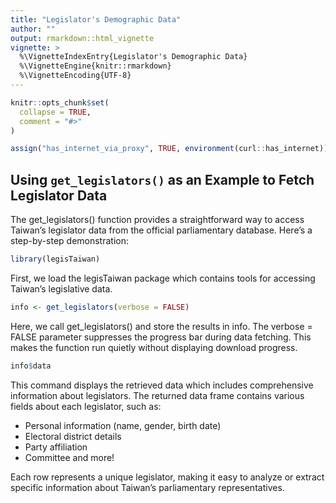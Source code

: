 ```yaml
---
title: "Legislator's Demographic Data"
author: ""
output: rmarkdown::html_vignette
vignette: >
  %\VignetteIndexEntry{Legislator's Demographic Data}
  %\VignetteEngine{knitr::rmarkdown}
  %\VignetteEncoding{UTF-8}
---
```


```r
knitr::opts_chunk$set(
  collapse = TRUE,
  comment = "#>"
)
```

```r
assign("has_internet_via_proxy", TRUE, environment(curl::has_internet))
```

## Using `get_legislators()` as an Example to Fetch Legislator Data

<div class="text-justify">

The get_legislators() function provides a straightforward way to access Taiwan's legislator data from the official parliamentary database. Here's a step-by-step demonstration:


</div>

```r
library(legisTaiwan)
```

<div class="text-justify">

First, we load the legisTaiwan package which contains tools for accessing Taiwan's legislative data.
</div>

```r
info <- get_legislators(verbose = FALSE)
```

<div class="text-justify">
Here, we call get_legislators() and store the results in info. The verbose = FALSE parameter suppresses the progress bar during data fetching. This makes the function run quietly without displaying download progress.
</div>

```r
info$data
```

<div class="text-justify">

This command displays the retrieved data which includes comprehensive information about legislators. The returned data frame contains various fields about each legislator, such as:

- Personal information (name, gender, birth date)
- Electoral district details
- Party affiliation
- Committee and more!

Each row represents a unique legislator, making it easy to analyze or extract specific information about Taiwan's parliamentary representatives.

</div>

